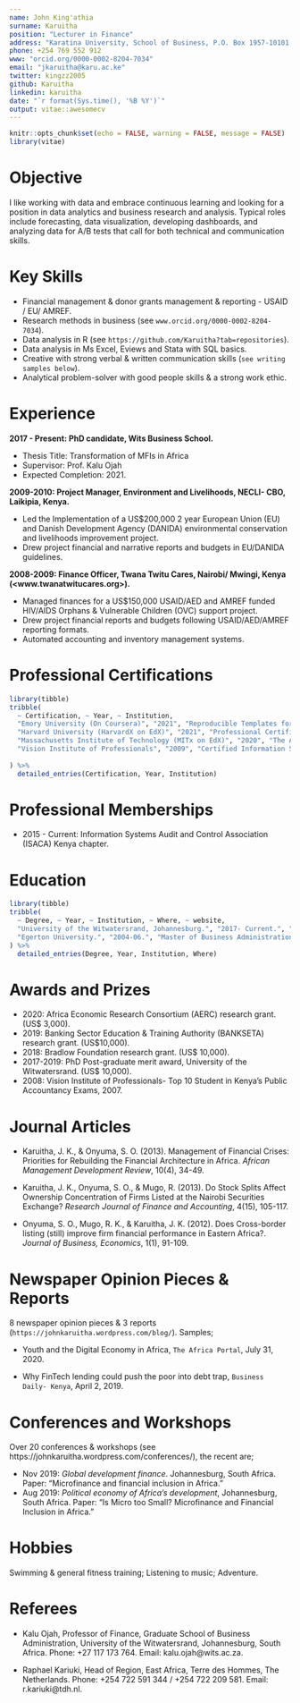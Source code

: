 ```yaml
---
name: John King'athia
surname: Karuitha
position: "Lecturer in Finance"
address: "Karatina University, School of Business, P.O. Box 1957-10101, Karatina, Kenya."
phone: +254 769 552 912
www: "orcid.org/0000-0002-8204-7034" 
email: "jkaruitha@karu.ac.ke"
twitter: kingzz2005
github: Karuitha
linkedin: karuitha
date: "`r format(Sys.time(), '%B %Y')`"
output: vitae::awesomecv
---
```


```r
knitr::opts_chunk$set(echo = FALSE, warning = FALSE, message = FALSE)
library(vitae)
```

# Objective
I like working with data and embrace continuous learning and looking for a position in data analytics and business research and analysis. Typical roles include forecasting, data visualization, developing dashboards, and analyzing data for A/B tests that call for both technical and communication skills.

# Key Skills

 - Financial management & donor grants management & reporting - USAID / EU/ AMREF.
 - Research methods in business (see `www.orcid.org/0000-0002-8204-7034`).
 - Data analysis in R (see `https://github.com/Karuitha?tab=repositories`).
 - Data analysis in Ms Excel, Eviews and Stata with SQL basics. 
 - Creative with strong verbal & written communication skills (`see writing samples below`). 
 - Analytical problem-solver with good people skills & a strong work ethic. 
 
# Experience

**2017 - Present: PhD candidate, Wits Business School.**

- Thesis Title: Transformation of MFIs in Africa
- Supervisor: Prof. Kalu Ojah
- Expected Completion: 2021.
  
**2009-2010: Project Manager, Environment and Livelihoods, NECLI- CBO, Laikipia, Kenya.**

- Led the Implementation of a US$200,000 2 year European Union (EU) and Danish Development Agency (DANIDA) environmental conservation and livelihoods improvement project. 
- Drew project financial and narrative reports and budgets in EU/DANIDA guidelines.

**2008-2009: Finance Officer, Twana Twitu Cares, Nairobi/ Mwingi, Kenya (<www.twanatwitucares.org>).**

- Managed finances for a US$150,000 USAID/AED and AMREF funded HIV/AIDS Orphans & Vulnerable Children (OVC) support project.
- Drew project financial reports and budgets following USAID/AED/AMREF reporting formats.
- Automated accounting and inventory management systems.

# Professional Certifications

```r
library(tibble)
tribble(
  ~ Certification, ~ Year, ~ Institution,
  "Emory University (On Coursera)", "2021", "Reproducible Templates for Analysis and Dissemination",
  "Harvard University (HarvardX on EdX)", "2021", "Professional Certificate in Data Science (Using R).",
  "Massachusetts Institute of Technology (MITx on EdX)", "2020", "The Analytics Edge - Data Analysis (Using R).",
  "Vision Institute of Professionals", "2009", "Certified Information Systems Auditor (CISA) - Non-practicing.",  "Vision Institute of Professionals", "2008", "Certified Public Accountant of Kenya."
  
) %>% 
  detailed_entries(Certification, Year, Institution)
```
 
# Professional Memberships

- 2015 - Current: Information Systems Audit and Control Association (ISACA) Kenya chapter.

\newpage
# Education

```r
library(tibble)
tribble(
  ~ Degree, ~ Year, ~ Institution, ~ Where, ~ website,
  "University of the Witwatersrand, Johannesburg.", "2017- Current.", "PhD in Financial Economics (ongoing).", "Johannesburg, South Africa.", "www.wits.ac.za",
  "Egerton University.", "2004-06.", "Master of Business Administration in Finance.", "Nakuru, Kenya.", "www.egerton.ac.ke", "Egerton University.", "1997-2001.", "Bachelor of Education with Economics & Math.", "Nakuru, Kenya.", "www.egerton.ac.ke"
) %>% 
  detailed_entries(Degree, Year, Institution, Where)
```

# Awards and Prizes

- 2020: Africa Economic Research Consortium (AERC) research grant. (US$ 3,000).
- 2019: Banking Sector Education & Training Authority (BANKSETA) research grant. (US$10,000).
- 2018: Bradlow Foundation research grant. (US$ 10,000).
- 2017-2019: PhD Post-graduate merit award, University of the Witwatersrand. (US$ 10,000).
- 2008: Vision Institute of Professionals- Top 10 Student in Kenya's Public Accountancy Exams, 2007.

# Journal Articles

- Karuitha, J. K., & Onyuma, S. O. (2013). Management of Financial Crises: Priorities     for Rebuilding the Financial Architecture in Africa. *African Management             Development Review*, 10(4), 34-49.

- Karuitha, J. K., Onyuma, S. O., & Mugo, R. (2013). Do Stock Splits Affect Ownership     Concentration of Firms Listed at the Nairobi Securities Exchange? *Research          Journal of Finance and Accounting*, 4(15), 105-117.

- Onyuma, S. O., Mugo, R. K., & Karuitha, J. K. (2012). Does Cross-border listing        (still) improve firm financial performance in Eastern Africa?. *Journal of           Business, Economics*, 1(1), 91-109.

# Newspaper Opinion Pieces & Reports

8 newspaper opinion pieces & 3 reports (`https://johnkaruitha.wordpress.com/blog/`). Samples;

- Youth and the Digital Economy in Africa, `The Africa Portal`, July 31, 2020.

- Why FinTech lending could push the poor into debt trap, `Business Daily- Kenya`, April 2, 2019. 

# Conferences and Workshops

Over 20 conferences & workshops (see https://johnkaruitha.wordpress.com/conferences/), the recent are; 

- Nov 2019: *Global development finance*. Johannesburg, South Africa. Paper: “Microfinance and financial inclusion in Africa.”
- Aug 2019: *Political economy of Africa’s development*, Johannesburg, South Africa. Paper: “Is Micro too Small? Microfinance and Financial Inclusion in Africa.” 

# Hobbies

Swimming & general fitness training; Listening to music; Adventure.

# Referees

- Kalu Ojah, Professor of Finance, Graduate School of Business Administration, University of the Witwatersrand, Johannesburg, South Africa. Phone: +27 117 173 764. Email: kalu.ojah@wits.ac.za. 

- Raphael Kariuki, Head of Region, East Africa, Terre des Hommes, The Netherlands. Phone: +254 722 591 344 / +254 722 209 581. Email: r.kariuki@tdh.nl. 